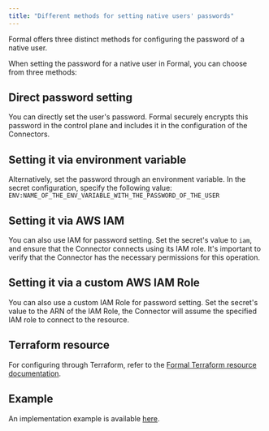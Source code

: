 ```yaml
---
title: "Different methods for setting native users' passwords"
---
```


Formal offers three distinct methods for configuring the password of a native user.

When setting the password for a native user in Formal, you can choose from three methods:

## Direct password setting
You can directly set the user's password. Formal securely encrypts this password in the control plane and includes it in the configuration of the Connectors.

## Setting it via environment variable
Alternatively, set the password through an environment variable. In the secret configuration, specify the following value: 
`ENV:NAME_OF_THE_ENV_VARIABLE_WITH_THE_PASSWORD_OF_THE_USER`

## Setting it via AWS IAM
You can also use IAM for password setting. Set the secret's value to `iam`, and ensure that the Connector connects using its IAM role. It's important to verify that the Connector has the necessary permissions for this operation.

## Setting it via a custom AWS IAM Role
You can also use a custom IAM Role for password setting. Set the secret's value to the ARN of the IAM Role, the Connector will assume the specified IAM role to connect to the resource.

## Terraform resource
For configuring through Terraform, refer to the [Formal Terraform resource documentation](https://registry.terraform.io/providers/formalco/formal/latest/docs/resources/native_role).

## Example
An implementation example is available [here](https://github.com/formalco/terraform-provider-formal/blob/e99a12f4b1d71a70ec93b2d[…]loyements/aws/onprem/postgres/internal/postgres_proxy/formal.tf
).
